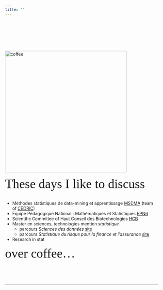 ```yaml
---
title: ""
---
```

<script>
  (function(i,s,o,g,r,a,m){i['GoogleAnalyticsObject']=r;i[r]=i[r]||function(){
  (i[r].q=i[r].q||[]).push(arguments)},i[r].l=1*new Date();a=s.createElement(o),
  m=s.getElementsByTagName(o)[0];a.async=1;a.src=g;m.parentNode.insertBefore(a,m)
  })(window,document,'script','https://www.google-analytics.com/analytics.js','ga');

  ga('create', 'UA-104301667-1', 'auto');
  ga('send', 'pageview');

</script>
<br/><br/><br/><br/>
<div class="row">
<div class="col-xs-12 col-sm-5 text-center">
<br/>
<img src="https://github.com/AB-H/AB-H.github.io/raw/master/avner1.jpg" alt="coffee" style="width:400px;" align = "top"/> 
</div>
<div class="col-xs-12 col-sm-7">
<span style="font-family:myFancyFont; font-size:3em;">These days I like to discuss</span>
<br><br/>

* M&eacute;thodes statistiques de data-mining et apprentissage [MSDMA](https://cedric.cnam.fr/index.php/labo/MSDMA) (team of [CEDRIC](http://cedric.cnam.fr/))
* &Eacute;quipe P&eacute;dagogique National : Math&eacute;matiques et Statistiques [EPN6](http://maths.cnam.fr/)
* Scientific Committee of Haut Conseil des Biotechnologies [HCB](http://www.hautconseildesbiotechnologies.fr/fr)
* Master en sciences, technologies mention *statistique*
    * parcours *Sciences des donn&eacute;es* [site](http://formation.cnam.fr/rechercher-par-discipline/master-statistique-sciences-des-donnees-813205.kjsp)
    * parcours *Statistique du risque pour la finance et l'assurance* [site](http://formation.cnam.fr/rechercher-par-discipline/master-statistique-du-risque-pour-la-finance-et-l-assurance-813203.kjsp)
* Research in stat

<span style="font-family:myFancyFont; font-size:3em;">over coffee...</span>

</div>
</div>


<br/><br/><br/>

***
